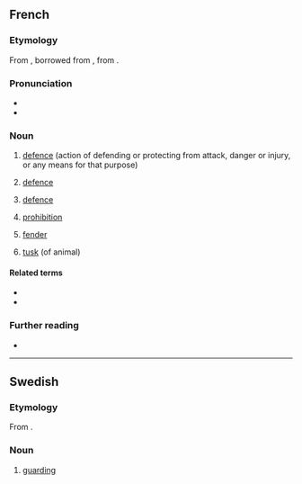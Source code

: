 {{also|defense}}

==French==
{{wikipedia|lang=fr}}

===Etymology===
From {{inh|fr|fro|-}}, borrowed from {{bor|fr|LL.|defensa}}, from {{der|fr|la|defendo}}.

===Pronunciation===
* {{fr-IPA}}
* {{audio|fr|Fr-défense.ogg|Audio}}

===Noun===
{{fr-noun|f}}

# [[defence]] (action of defending or protecting from attack, danger or injury, or any means for that purpose)
# {{lb|fr|legal}} [[defence]]
# {{lb|fr|sports}} [[defence]]
# [[prohibition]]
#: {{ux|fr|'''''défense''' de fumer''|'''no''' smoking}}
# {{lb|fr|nautical}} [[fender]]
# [[tusk]] (of animal)

====Related terms====
* {{l|fr|défendre}}
* {{l|fr|défenseur}}

===Further reading===
* {{R:TLFi}}

----

==Swedish==

===Etymology===
From {{der|sv|fr|défense}}.

===Noun===
{{sv-noun|c}}

# {{lb|sv|medicine}} [[guarding]]